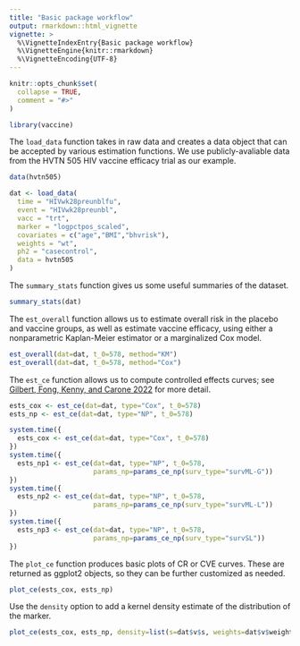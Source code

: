 ```yaml
---
title: "Basic package workflow"
output: rmarkdown::html_vignette
vignette: >
  %\VignetteIndexEntry{Basic package workflow}
  %\VignetteEngine{knitr::rmarkdown}
  %\VignetteEncoding{UTF-8}
---
```


```r
knitr::opts_chunk$set(
  collapse = TRUE,
  comment = "#>"
)
```

```r

library(vaccine)

```

The `load_data` function takes in raw data and creates a data object that can be accepted by various estimation functions. We use publicly-avaliable data from the HVTN 505 HIV vaccine efficacy trial as our example.

```r

data(hvtn505)

dat <- load_data(
  time = "HIVwk28preunblfu",
  event = "HIVwk28preunbl",
  vacc = "trt",
  marker = "logpctpos_scaled",
  covariates = c("age","BMI","bhvrisk"),
  weights = "wt",
  ph2 = "casecontrol",
  data = hvtn505
)

```

The `summary_stats` function gives us some useful summaries of the dataset.

```r

summary_stats(dat)

```

The `est_overall` function allows us to estimate overall risk in the placebo and vaccine groups, as well as estimate vaccine efficacy, using either a nonparametric Kaplan-Meier estimator or a marginalized Cox model.

```r

est_overall(dat=dat, t_0=578, method="KM")
est_overall(dat=dat, t_0=578, method="Cox")

```

The `est_ce` function allows us to compute controlled effects curves; see [Gilbert, Fong, Kenny, and Carone 2022](https://academic.oup.com/biostatistics/advance-article-abstract/doi/10.1093/biostatistics/kxac24/6644798) for more detail.

```r

ests_cox <- est_ce(dat=dat, type="Cox", t_0=578)
ests_np <- est_ce(dat=dat, type="NP", t_0=578)

system.time({
  ests_cox <- est_ce(dat=dat, type="Cox", t_0=578)
})
system.time({
  ests_np1 <- est_ce(dat=dat, type="NP", t_0=578,
                     params_np=params_ce_np(surv_type="survML-G"))
})
system.time({
  ests_np2 <- est_ce(dat=dat, type="NP", t_0=578,
                     params_np=params_ce_np(surv_type="survML-L"))
})
system.time({
  ests_np3 <- est_ce(dat=dat, type="NP", t_0=578,
                     params_np=params_ce_np(surv_type="survSL"))
})

```

The `plot_ce` function produces basic plots of CR or CVE curves. These are returned as ggplot2 objects, so they can be further customized as needed.

```R

plot_ce(ests_cox, ests_np)

```

Use the `density` option to add a kernel density estimate of the distribution of the marker.

```R

plot_ce(ests_cox, ests_np, density=list(s=dat$v$s, weights=dat$v$weights))

```
